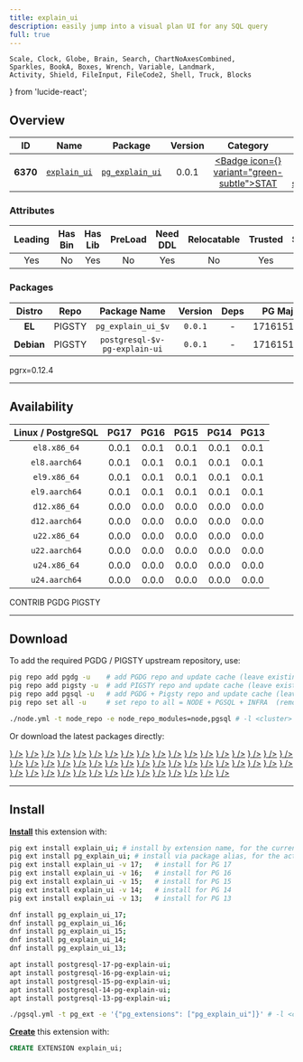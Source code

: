 ```yaml
---
title: explain_ui
description: easily jump into a visual plan UI for any SQL query
full: true
---
```


    Scale, Clock, Globe, Brain, Search, ChartNoAxesCombined,
    Sparkles, BookA, Boxes, Wrench, Variable, Landmark,
    Activity, Shield, FileInput, FileCode2, Shell, Truck, Blocks
} from 'lucide-react';

## Overview

| <TooltipIconButton tooltip="Extension unique identifier" side="top">ID</TooltipIconButton> | <TooltipIconButton tooltip="Extension name" side="top">Name</TooltipIconButton> | <TooltipIconButton tooltip="Package name for installation" side="top">Package</TooltipIconButton> | <TooltipIconButton tooltip="Latest available extension version" side="top">Version</TooltipIconButton> | <TooltipIconButton tooltip="Extension category" side="top">Category</TooltipIconButton> | <TooltipIconButton tooltip="Open source license" side="top">License</TooltipIconButton> | <TooltipIconButton tooltip="Programming language" side="top">Lang</TooltipIconButton> |
|:--------:|:--------:|:----------:|:--------------:|:---------------------------------------:|:------------------------------------------------------:|:----:|
| **6370** | [`explain_ui`](https://github.com/davidgomes/pg-explain-ui) | [`pg_explain_ui`](/ext/explain_ui) | 0.0.1 | <a href="/ext/stat" className="no-underline"><Badge icon={<Activity />} variant="green-subtle">STAT</Badge></a> | <a href="/ext/list/license#postgresql" className="no-underline"><Badge icon={<Scale />} variant="blue-subtle">PostgreSQL</Badge></a> | <a href="/ext/list/lang#rust"><Badge icon={<FileCode2 />} variant="amber-subtle">Rust</Badge></a> |

### Attributes

| <TooltipIconButton tooltip="The Primary Leading extension in the Package" side="top">Leading</TooltipIconButton> | <TooltipIconButton tooltip="Contains binary utils" side="top">Has Bin</TooltipIconButton> | <TooltipIconButton tooltip="Contains .so shared library files" side="top">Has Lib</TooltipIconButton> | <TooltipIconButton tooltip="Requires preloading via shared_preload_libraries" side="top">PreLoad</TooltipIconButton> | <TooltipIconButton tooltip="Requires CREATE EXTENSION DDL command" side="top">Need DDL</TooltipIconButton> | <TooltipIconButton tooltip="Can be installed in any schema" side="top">Relocatable</TooltipIconButton> | <TooltipIconButton tooltip="Can be created by non-superuser" side="top">Trusted</TooltipIconButton> | <TooltipIconButton tooltip="Schemas used by this extension" side="top">Schemas</TooltipIconButton> |
|:-------:|:-------:|:-------:|:-------:|:--------:|:-----------:|:-------:|:-------:|
| Yes | No | Yes | No | Yes | No | Yes | - |

### Packages

| <TooltipIconButton tooltip="Linux distribution family, EL or Debian" side="top">Distro</TooltipIconButton> | <TooltipIconButton tooltip="Package repository" side="top">Repo</TooltipIconButton> | <TooltipIconButton tooltip="The RPM/DEB Package Name Pattern (replace $v with real pg major)" side="top">Package Name</TooltipIconButton> | <TooltipIconButton tooltip="Latest package version" side="top">Version</TooltipIconButton> | <TooltipIconButton tooltip="RPM/DEB Package dependencies" side="top">Deps</TooltipIconButton> | <TooltipIconButton tooltip="Available in these PostgreSQL Major Versions" side="top">PG Major</TooltipIconButton> |
|:----------:|:--------:|:------------------------:|:-----------:|:------------:|:------------------:|
|   **EL**   | <Badge variant="amber-subtle"><span className="font-bold">PIGSTY</span></Badge> | `pg_explain_ui_$v` | `0.0.1` | - | <Badge variant="green-subtle">17</Badge><Badge variant="green-subtle">16</Badge><Badge variant="green-subtle">15</Badge><Badge variant="green-subtle">14</Badge><Badge variant="green-subtle">13</Badge> |
| **Debian** | <Badge variant="amber-subtle"><span className="font-bold">PIGSTY</span></Badge> | `postgresql-$v-pg-explain-ui` | `0.0.1` | - | <Badge variant="green-subtle">17</Badge><Badge variant="green-subtle">16</Badge><Badge variant="green-subtle">15</Badge><Badge variant="green-subtle">14</Badge><Badge variant="green-subtle">13</Badge> |


<Callout title="Comments" type="info">
    pgrx=0.12.4
</Callout>


------

## Availability

| <TooltipIconButton tooltip="Linux Distro Arch / PostgreSQL Major Version" side="top">Linux / PostgreSQL </TooltipIconButton> | **PG17** | **PG16** | **PG15** | **PG14** | **PG13** |
|:-----:|:-----:|:-----:|:-----:|:-----:|:-----:|
| `el8.x86_64` | <Badge variant="amber-subtle">0.0.1</Badge> | <Badge variant="amber-subtle">0.0.1</Badge> | <Badge variant="amber-subtle">0.0.1</Badge> | <Badge variant="amber-subtle">0.0.1</Badge> | <Badge variant="amber-subtle">0.0.1</Badge> |
| `el8.aarch64` | <Badge variant="amber-subtle">0.0.1</Badge> | <Badge variant="amber-subtle">0.0.1</Badge> | <Badge variant="amber-subtle">0.0.1</Badge> | <Badge variant="amber-subtle">0.0.1</Badge> | <Badge variant="amber-subtle">0.0.1</Badge> |
| `el9.x86_64` | <Badge variant="amber-subtle">0.0.1</Badge> | <Badge variant="amber-subtle">0.0.1</Badge> | <Badge variant="amber-subtle">0.0.1</Badge> | <Badge variant="amber-subtle">0.0.1</Badge> | <Badge variant="amber-subtle">0.0.1</Badge> |
| `el9.aarch64` | <Badge variant="amber-subtle">0.0.1</Badge> | <Badge variant="amber-subtle">0.0.1</Badge> | <Badge variant="amber-subtle">0.0.1</Badge> | <Badge variant="amber-subtle">0.0.1</Badge> | <Badge variant="amber-subtle">0.0.1</Badge> |
| `d12.x86_64` | <Badge variant="amber-subtle">0.0.0</Badge> | <Badge variant="amber-subtle">0.0.0</Badge> | <Badge variant="amber-subtle">0.0.0</Badge> | <Badge variant="amber-subtle">0.0.0</Badge> | <Badge variant="amber-subtle">0.0.0</Badge> |
| `d12.aarch64` | <Badge variant="amber-subtle">0.0.0</Badge> | <Badge variant="amber-subtle">0.0.0</Badge> | <Badge variant="amber-subtle">0.0.0</Badge> | <Badge variant="amber-subtle">0.0.0</Badge> | <Badge variant="amber-subtle">0.0.0</Badge> |
| `u22.x86_64` | <Badge variant="amber-subtle">0.0.0</Badge> | <Badge variant="amber-subtle">0.0.0</Badge> | <Badge variant="amber-subtle">0.0.0</Badge> | <Badge variant="amber-subtle">0.0.0</Badge> | <Badge variant="amber-subtle">0.0.0</Badge> |
| `u22.aarch64` | <Badge variant="amber-subtle">0.0.0</Badge> | <Badge variant="amber-subtle">0.0.0</Badge> | <Badge variant="amber-subtle">0.0.0</Badge> | <Badge variant="amber-subtle">0.0.0</Badge> | <Badge variant="amber-subtle">0.0.0</Badge> |
| `u24.x86_64` | <Badge variant="amber-subtle">0.0.0</Badge> | <Badge variant="amber-subtle">0.0.0</Badge> | <Badge variant="amber-subtle">0.0.0</Badge> | <Badge variant="amber-subtle">0.0.0</Badge> | <Badge variant="amber-subtle">0.0.0</Badge> |
| `u24.aarch64` | <Badge variant="amber-subtle">0.0.0</Badge> | <Badge variant="amber-subtle">0.0.0</Badge> | <Badge variant="amber-subtle">0.0.0</Badge> | <Badge variant="amber-subtle">0.0.0</Badge> | <Badge variant="amber-subtle">0.0.0</Badge> |

<Badge variant="green-subtle"><span className="font-black">CONTRIB</span></Badge> <Badge variant="blue-subtle"><span className="font-black">PGDG</span></Badge> <Badge variant="amber-subtle"><span className="font-black">PIGSTY</span></Badge>

------

## Download

To add the required PGDG / PIGSTY upstream repository, use:

```bash tab="pig"
pig repo add pgdg -u    # add PGDG repo and update cache (leave existing repos)
pig repo add pigsty -u  # add PIGSTY repo and update cache (leave existing repos)
pig repo add pgsql -u   # add PGDG + Pigsty repo and update cache (leave existing repos)
pig repo set all -u     # set repo to all = NODE + PGSQL + INFRA  (remove existing repos)
```
```bash tab="pigsty"
./node.yml -t node_repo -e node_repo_modules=node,pgsql # -l <cluster>
```

Or download the latest packages directly:

<Files>
    <Folder name="el8.x86_64">
        <a href="https://repo.pigsty.io/yum/pgsql/el8.x86_64/pg_explain_ui_17-0.0.1-1PIGSTY.el8.x86_64.rpm"><File name="pg_explain_ui_17-0.0.1-1PIGSTY.el8.x86_64.rpm" icon={<Package className="text-emerald-500" />} /></a>
        <a href="https://repo.pigsty.io/yum/pgsql/el8.x86_64/pg_explain_ui_16-0.0.1-1PIGSTY.el8.x86_64.rpm"><File name="pg_explain_ui_16-0.0.1-1PIGSTY.el8.x86_64.rpm" icon={<Package className="text-emerald-500" />} /></a>
        <a href="https://repo.pigsty.io/yum/pgsql/el8.x86_64/pg_explain_ui_15-0.0.1-1PIGSTY.el8.x86_64.rpm"><File name="pg_explain_ui_15-0.0.1-1PIGSTY.el8.x86_64.rpm" icon={<Package className="text-emerald-500" />} /></a>
        <a href="https://repo.pigsty.io/yum/pgsql/el8.x86_64/pg_explain_ui_14-0.0.1-1PIGSTY.el8.x86_64.rpm"><File name="pg_explain_ui_14-0.0.1-1PIGSTY.el8.x86_64.rpm" icon={<Package className="text-emerald-500" />} /></a>
        <a href="https://repo.pigsty.io/yum/pgsql/el8.x86_64/pg_explain_ui_13-0.0.1-1PIGSTY.el8.x86_64.rpm"><File name="pg_explain_ui_13-0.0.1-1PIGSTY.el8.x86_64.rpm" icon={<Package className="text-emerald-500" />} /></a>
    </Folder>
    <Folder name="el8.aarch64">
        <a href="https://repo.pigsty.io/yum/pgsql/el8.aarch64/pg_explain_ui_17-0.0.1-1PIGSTY.el8.aarch64.rpm"><File name="pg_explain_ui_17-0.0.1-1PIGSTY.el8.aarch64.rpm" icon={<Package className="text-orange-500" />} /></a>
        <a href="https://repo.pigsty.io/yum/pgsql/el8.aarch64/pg_explain_ui_16-0.0.1-1PIGSTY.el8.aarch64.rpm"><File name="pg_explain_ui_16-0.0.1-1PIGSTY.el8.aarch64.rpm" icon={<Package className="text-orange-500" />} /></a>
        <a href="https://repo.pigsty.io/yum/pgsql/el8.aarch64/pg_explain_ui_15-0.0.1-1PIGSTY.el8.aarch64.rpm"><File name="pg_explain_ui_15-0.0.1-1PIGSTY.el8.aarch64.rpm" icon={<Package className="text-orange-500" />} /></a>
        <a href="https://repo.pigsty.io/yum/pgsql/el8.aarch64/pg_explain_ui_14-0.0.1-1PIGSTY.el8.aarch64.rpm"><File name="pg_explain_ui_14-0.0.1-1PIGSTY.el8.aarch64.rpm" icon={<Package className="text-orange-500" />} /></a>
        <a href="https://repo.pigsty.io/yum/pgsql/el8.aarch64/pg_explain_ui_13-0.0.1-1PIGSTY.el8.aarch64.rpm"><File name="pg_explain_ui_13-0.0.1-1PIGSTY.el8.aarch64.rpm" icon={<Package className="text-orange-500" />} /></a>
    </Folder>
    <Folder name="el9.x86_64">
        <a href="https://repo.pigsty.io/yum/pgsql/el9.x86_64/pg_explain_ui_17-0.0.1-1PIGSTY.el9.x86_64.rpm"><File name="pg_explain_ui_17-0.0.1-1PIGSTY.el9.x86_64.rpm" icon={<Package className="text-emerald-500" />} /></a>
        <a href="https://repo.pigsty.io/yum/pgsql/el9.x86_64/pg_explain_ui_16-0.0.1-1PIGSTY.el9.x86_64.rpm"><File name="pg_explain_ui_16-0.0.1-1PIGSTY.el9.x86_64.rpm" icon={<Package className="text-emerald-500" />} /></a>
        <a href="https://repo.pigsty.io/yum/pgsql/el9.x86_64/pg_explain_ui_15-0.0.1-1PIGSTY.el9.x86_64.rpm"><File name="pg_explain_ui_15-0.0.1-1PIGSTY.el9.x86_64.rpm" icon={<Package className="text-emerald-500" />} /></a>
        <a href="https://repo.pigsty.io/yum/pgsql/el9.x86_64/pg_explain_ui_14-0.0.1-1PIGSTY.el9.x86_64.rpm"><File name="pg_explain_ui_14-0.0.1-1PIGSTY.el9.x86_64.rpm" icon={<Package className="text-emerald-500" />} /></a>
        <a href="https://repo.pigsty.io/yum/pgsql/el9.x86_64/pg_explain_ui_13-0.0.1-1PIGSTY.el9.x86_64.rpm"><File name="pg_explain_ui_13-0.0.1-1PIGSTY.el9.x86_64.rpm" icon={<Package className="text-emerald-500" />} /></a>
    </Folder>
    <Folder name="el9.aarch64">
        <a href="https://repo.pigsty.io/yum/pgsql/el9.aarch64/pg_explain_ui_17-0.0.1-1PIGSTY.el9.aarch64.rpm"><File name="pg_explain_ui_17-0.0.1-1PIGSTY.el9.aarch64.rpm" icon={<Package className="text-orange-500" />} /></a>
        <a href="https://repo.pigsty.io/yum/pgsql/el9.aarch64/pg_explain_ui_16-0.0.1-1PIGSTY.el9.aarch64.rpm"><File name="pg_explain_ui_16-0.0.1-1PIGSTY.el9.aarch64.rpm" icon={<Package className="text-orange-500" />} /></a>
        <a href="https://repo.pigsty.io/yum/pgsql/el9.aarch64/pg_explain_ui_15-0.0.1-1PIGSTY.el9.aarch64.rpm"><File name="pg_explain_ui_15-0.0.1-1PIGSTY.el9.aarch64.rpm" icon={<Package className="text-orange-500" />} /></a>
        <a href="https://repo.pigsty.io/yum/pgsql/el9.aarch64/pg_explain_ui_14-0.0.1-1PIGSTY.el9.aarch64.rpm"><File name="pg_explain_ui_14-0.0.1-1PIGSTY.el9.aarch64.rpm" icon={<Package className="text-orange-500" />} /></a>
        <a href="https://repo.pigsty.io/yum/pgsql/el9.aarch64/pg_explain_ui_13-0.0.1-1PIGSTY.el9.aarch64.rpm"><File name="pg_explain_ui_13-0.0.1-1PIGSTY.el9.aarch64.rpm" icon={<Package className="text-orange-500" />} /></a>
    </Folder>
    <Folder name="d12.x86_64">
        <a href="https://repo.pigsty.io/apt/pgsql/bookworm/pool/main/p/pg-explain-ui/postgresql-17-pg-explain-ui_0.0.0-1PIGSTY~bookworm_amd64.deb"><File name="postgresql-17-pg-explain-ui_0.0.0-1PIGSTY~bookworm_amd64.deb" icon={<Box className="text-emerald-500" />} /></a>
        <a href="https://repo.pigsty.io/apt/pgsql/bookworm/pool/main/p/pg-explain-ui/postgresql-16-pg-explain-ui_0.0.0-1PIGSTY~bookworm_amd64.deb"><File name="postgresql-16-pg-explain-ui_0.0.0-1PIGSTY~bookworm_amd64.deb" icon={<Box className="text-emerald-500" />} /></a>
        <a href="https://repo.pigsty.io/apt/pgsql/bookworm/pool/main/p/pg-explain-ui/postgresql-15-pg-explain-ui_0.0.0-1PIGSTY~bookworm_amd64.deb"><File name="postgresql-15-pg-explain-ui_0.0.0-1PIGSTY~bookworm_amd64.deb" icon={<Box className="text-emerald-500" />} /></a>
        <a href="https://repo.pigsty.io/apt/pgsql/bookworm/pool/main/p/pg-explain-ui/postgresql-14-pg-explain-ui_0.0.0-1PIGSTY~bookworm_amd64.deb"><File name="postgresql-14-pg-explain-ui_0.0.0-1PIGSTY~bookworm_amd64.deb" icon={<Box className="text-emerald-500" />} /></a>
        <a href="https://repo.pigsty.io/apt/pgsql/bookworm/pool/main/p/pg-explain-ui/postgresql-13-pg-explain-ui_0.0.0-1PIGSTY~bookworm_amd64.deb"><File name="postgresql-13-pg-explain-ui_0.0.0-1PIGSTY~bookworm_amd64.deb" icon={<Box className="text-emerald-500" />} /></a>
    </Folder>
    <Folder name="d12.aarch64">
        <a href="https://repo.pigsty.io/apt/pgsql/bookworm/pool/main/p/pg-explain-ui/postgresql-17-pg-explain-ui_0.0.0-1PIGSTY~bookworm_arm64.deb"><File name="postgresql-17-pg-explain-ui_0.0.0-1PIGSTY~bookworm_arm64.deb" icon={<Box className="text-orange-500" />} /></a>
        <a href="https://repo.pigsty.io/apt/pgsql/bookworm/pool/main/p/pg-explain-ui/postgresql-16-pg-explain-ui_0.0.0-1PIGSTY~bookworm_arm64.deb"><File name="postgresql-16-pg-explain-ui_0.0.0-1PIGSTY~bookworm_arm64.deb" icon={<Box className="text-orange-500" />} /></a>
        <a href="https://repo.pigsty.io/apt/pgsql/bookworm/pool/main/p/pg-explain-ui/postgresql-15-pg-explain-ui_0.0.0-1PIGSTY~bookworm_arm64.deb"><File name="postgresql-15-pg-explain-ui_0.0.0-1PIGSTY~bookworm_arm64.deb" icon={<Box className="text-orange-500" />} /></a>
        <a href="https://repo.pigsty.io/apt/pgsql/bookworm/pool/main/p/pg-explain-ui/postgresql-14-pg-explain-ui_0.0.0-1PIGSTY~bookworm_arm64.deb"><File name="postgresql-14-pg-explain-ui_0.0.0-1PIGSTY~bookworm_arm64.deb" icon={<Box className="text-orange-500" />} /></a>
        <a href="https://repo.pigsty.io/apt/pgsql/bookworm/pool/main/p/pg-explain-ui/postgresql-13-pg-explain-ui_0.0.0-1PIGSTY~bookworm_arm64.deb"><File name="postgresql-13-pg-explain-ui_0.0.0-1PIGSTY~bookworm_arm64.deb" icon={<Box className="text-orange-500" />} /></a>
    </Folder>
    <Folder name="u22.x86_64">
        <a href="https://repo.pigsty.io/apt/pgsql/jammy/pool/main/p/pg-explain-ui/postgresql-17-pg-explain-ui_0.0.0-1PIGSTY~jammy_amd64.deb"><File name="postgresql-17-pg-explain-ui_0.0.0-1PIGSTY~jammy_amd64.deb" icon={<Box className="text-emerald-500" />} /></a>
        <a href="https://repo.pigsty.io/apt/pgsql/jammy/pool/main/p/pg-explain-ui/postgresql-16-pg-explain-ui_0.0.0-1PIGSTY~jammy_amd64.deb"><File name="postgresql-16-pg-explain-ui_0.0.0-1PIGSTY~jammy_amd64.deb" icon={<Box className="text-emerald-500" />} /></a>
        <a href="https://repo.pigsty.io/apt/pgsql/jammy/pool/main/p/pg-explain-ui/postgresql-15-pg-explain-ui_0.0.0-1PIGSTY~jammy_amd64.deb"><File name="postgresql-15-pg-explain-ui_0.0.0-1PIGSTY~jammy_amd64.deb" icon={<Box className="text-emerald-500" />} /></a>
        <a href="https://repo.pigsty.io/apt/pgsql/jammy/pool/main/p/pg-explain-ui/postgresql-14-pg-explain-ui_0.0.0-1PIGSTY~jammy_amd64.deb"><File name="postgresql-14-pg-explain-ui_0.0.0-1PIGSTY~jammy_amd64.deb" icon={<Box className="text-emerald-500" />} /></a>
        <a href="https://repo.pigsty.io/apt/pgsql/jammy/pool/main/p/pg-explain-ui/postgresql-13-pg-explain-ui_0.0.0-1PIGSTY~jammy_amd64.deb"><File name="postgresql-13-pg-explain-ui_0.0.0-1PIGSTY~jammy_amd64.deb" icon={<Box className="text-emerald-500" />} /></a>
    </Folder>
    <Folder name="u22.aarch64">
        <a href="https://repo.pigsty.io/apt/pgsql/jammy/pool/main/p/pg-explain-ui/postgresql-17-pg-explain-ui_0.0.0-1PIGSTY~jammy_arm64.deb"><File name="postgresql-17-pg-explain-ui_0.0.0-1PIGSTY~jammy_arm64.deb" icon={<Box className="text-orange-500" />} /></a>
        <a href="https://repo.pigsty.io/apt/pgsql/jammy/pool/main/p/pg-explain-ui/postgresql-16-pg-explain-ui_0.0.0-1PIGSTY~jammy_arm64.deb"><File name="postgresql-16-pg-explain-ui_0.0.0-1PIGSTY~jammy_arm64.deb" icon={<Box className="text-orange-500" />} /></a>
        <a href="https://repo.pigsty.io/apt/pgsql/jammy/pool/main/p/pg-explain-ui/postgresql-15-pg-explain-ui_0.0.0-1PIGSTY~jammy_arm64.deb"><File name="postgresql-15-pg-explain-ui_0.0.0-1PIGSTY~jammy_arm64.deb" icon={<Box className="text-orange-500" />} /></a>
        <a href="https://repo.pigsty.io/apt/pgsql/jammy/pool/main/p/pg-explain-ui/postgresql-14-pg-explain-ui_0.0.0-1PIGSTY~jammy_arm64.deb"><File name="postgresql-14-pg-explain-ui_0.0.0-1PIGSTY~jammy_arm64.deb" icon={<Box className="text-orange-500" />} /></a>
        <a href="https://repo.pigsty.io/apt/pgsql/jammy/pool/main/p/pg-explain-ui/postgresql-13-pg-explain-ui_0.0.0-1PIGSTY~jammy_arm64.deb"><File name="postgresql-13-pg-explain-ui_0.0.0-1PIGSTY~jammy_arm64.deb" icon={<Box className="text-orange-500" />} /></a>
    </Folder>
    <Folder name="u24.x86_64">
        <a href="https://repo.pigsty.io/apt/pgsql/noble/pool/main/p/pg-explain-ui/postgresql-17-pg-explain-ui_0.0.0-1PIGSTY~noble_amd64.deb"><File name="postgresql-17-pg-explain-ui_0.0.0-1PIGSTY~noble_amd64.deb" icon={<Box className="text-emerald-500" />} /></a>
        <a href="https://repo.pigsty.io/apt/pgsql/noble/pool/main/p/pg-explain-ui/postgresql-16-pg-explain-ui_0.0.0-1PIGSTY~noble_amd64.deb"><File name="postgresql-16-pg-explain-ui_0.0.0-1PIGSTY~noble_amd64.deb" icon={<Box className="text-emerald-500" />} /></a>
        <a href="https://repo.pigsty.io/apt/pgsql/noble/pool/main/p/pg-explain-ui/postgresql-15-pg-explain-ui_0.0.0-1PIGSTY~noble_amd64.deb"><File name="postgresql-15-pg-explain-ui_0.0.0-1PIGSTY~noble_amd64.deb" icon={<Box className="text-emerald-500" />} /></a>
        <a href="https://repo.pigsty.io/apt/pgsql/noble/pool/main/p/pg-explain-ui/postgresql-14-pg-explain-ui_0.0.0-1PIGSTY~noble_amd64.deb"><File name="postgresql-14-pg-explain-ui_0.0.0-1PIGSTY~noble_amd64.deb" icon={<Box className="text-emerald-500" />} /></a>
        <a href="https://repo.pigsty.io/apt/pgsql/noble/pool/main/p/pg-explain-ui/postgresql-13-pg-explain-ui_0.0.0-1PIGSTY~noble_amd64.deb"><File name="postgresql-13-pg-explain-ui_0.0.0-1PIGSTY~noble_amd64.deb" icon={<Box className="text-emerald-500" />} /></a>
    </Folder>
    <Folder name="u24.aarch64">
        <a href="https://repo.pigsty.io/apt/pgsql/noble/pool/main/p/pg-explain-ui/postgresql-17-pg-explain-ui_0.0.0-1PIGSTY~noble_arm64.deb"><File name="postgresql-17-pg-explain-ui_0.0.0-1PIGSTY~noble_arm64.deb" icon={<Box className="text-orange-500" />} /></a>
        <a href="https://repo.pigsty.io/apt/pgsql/noble/pool/main/p/pg-explain-ui/postgresql-16-pg-explain-ui_0.0.0-1PIGSTY~noble_arm64.deb"><File name="postgresql-16-pg-explain-ui_0.0.0-1PIGSTY~noble_arm64.deb" icon={<Box className="text-orange-500" />} /></a>
        <a href="https://repo.pigsty.io/apt/pgsql/noble/pool/main/p/pg-explain-ui/postgresql-15-pg-explain-ui_0.0.0-1PIGSTY~noble_arm64.deb"><File name="postgresql-15-pg-explain-ui_0.0.0-1PIGSTY~noble_arm64.deb" icon={<Box className="text-orange-500" />} /></a>
        <a href="https://repo.pigsty.io/apt/pgsql/noble/pool/main/p/pg-explain-ui/postgresql-14-pg-explain-ui_0.0.0-1PIGSTY~noble_arm64.deb"><File name="postgresql-14-pg-explain-ui_0.0.0-1PIGSTY~noble_arm64.deb" icon={<Box className="text-orange-500" />} /></a>
        <a href="https://repo.pigsty.io/apt/pgsql/noble/pool/main/p/pg-explain-ui/postgresql-13-pg-explain-ui_0.0.0-1PIGSTY~noble_arm64.deb"><File name="postgresql-13-pg-explain-ui_0.0.0-1PIGSTY~noble_arm64.deb" icon={<Box className="text-orange-500" />} /></a>
    </Folder>
</Files>

------

## Install

[**Install**](/docs/pgsql/ext/install) this extension with:

```bash tab="pig"
pig ext install explain_ui; # install by extension name, for the current active PG version
pig ext install pg_explain_ui; # install via package alias, for the active PG version
pig ext install explain_ui -v 17;   # install for PG 17
pig ext install explain_ui -v 16;   # install for PG 16
pig ext install explain_ui -v 15;   # install for PG 15
pig ext install explain_ui -v 14;   # install for PG 14
pig ext install explain_ui -v 13;   # install for PG 13
```
```bash tab="yum" 
dnf install pg_explain_ui_17;
dnf install pg_explain_ui_16;
dnf install pg_explain_ui_15;
dnf install pg_explain_ui_14;
dnf install pg_explain_ui_13;
```
```bash tab="apt" 
apt install postgresql-17-pg-explain-ui;
apt install postgresql-16-pg-explain-ui;
apt install postgresql-15-pg-explain-ui;
apt install postgresql-14-pg-explain-ui;
apt install postgresql-13-pg-explain-ui;
```
```bash tab="ansible"
./pgsql.yml -t pg_ext -e '{"pg_extensions": ["pg_explain_ui"]}' # -l <cls>
```

[**Create**](/docs/pgsql/ext/create) this extension with:

```sql
CREATE EXTENSION explain_ui;
```



